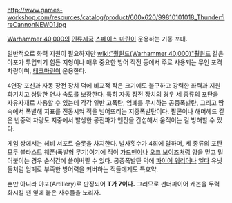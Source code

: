 {{{+1 '''Thunderfire Cannon'''}}}

http://www.games-workshop.com/resources/catalog/product/600x620/99810101018_ThunderfireCannonNEW01.jpg

[[Warhammer 40,000]]의 [[인류제국]] [[스페이스 마린]]이 운용하는 기동 포대.

일반적으로 화력 지원이 필요하지만 [[wiki:"훨윈드(Warhammer 40,000)"훨윈드]] 같은 야포가 투입되기 힘든 지형이나 매우 중요한 방어 작전 등에서 주로 사용되는 무인 포격 차량이며, [[테크마린]]이 운용한다.

4연장 포신과 자동 장전 장치 덕에 비교적 작은 크기에도 불구하고 강력한 화력과 지원 화기치고 상당한 연사 속도를 보장한다. 특히 자동 장전 장치의 경우 세 종류의 포탄을 자유자재로 사용할 수 있는데 각각 일반 고폭탄, 엄폐를 무시하는 공중폭발탄, 그리고 땅속에서 폭발해 지표를 진동시켜 적을 넘어뜨리는 지중폭발탄이다. 팔콘이나 해머헤드 같은 반중력 차량도 지중에서 발생한 공진파가 엔진을 간섭해서 움직이는 걸 방해할 수 있다.

게임 상에서는 헤비 서포트 슬롯을 차지한다. 발사횟수가 4회에 달하며, 세 종류의 포탄 모두 블라스트 웨폰(폭발형 무기)이기에 적이 [[가드맨]]이나 [[오크 보이즈]]처럼 양을 믿고 밀어붙이는 경우 순식간에 쓸어버릴 수 있다. 공중폭발탄 덕에 [[파이어 워리어]]나 [[엘다]] 유닛들처럼 엄폐로 부족한 방어력을 커버하는 적들에게도 특효약.

뿐만 아니라 야포(Artillery)로 판정되어 '''T가 7이다.''' 그러므로 썬더파이어 캐논을 무력화시킬 땐 옆에 붙은 사수들을 노리자.
